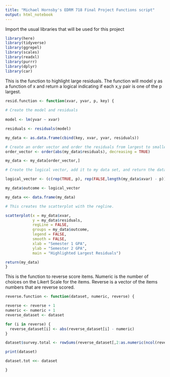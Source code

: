 ---
title: "Michael Hornsby's EDRM 718 Final Project Functions script"
output: html_notebook
---

Import the usual libraries that will be used for this project

```{r include=FALSE}
library(here)
library(tidyverse)
library(ggrepel)
library(scales)
library(readxl)
library(purrr)
library(dplyr)
library(car)
```


This is the function to highlight large residuals.  The function will model y
as a function of x and return a logical indicating if each x,y pair is 
one of the p largest.

```{r}
resid.function <- function(xvar, yvar, p, key) {
  
# Create the model and residuals
  
model <- lm(yvar ~ xvar)

residuals <- residuals(model)

my_data <- as.data.frame(cbind(key, xvar, yvar, residuals))

# Create an order vector and order the residuals from largest to smallest
order_vector <- order(abs(my_data$residuals), decreasing = TRUE)

my_data <- my_data[order_vector,]

# Create the logical vector, add it to my data set, and return the data set

logical_vector <- (c(rep(TRUE, p), rep(FALSE,length(my_data$xvar) - p)))

my_data$outcome <- logical_vector

my_data <<- data.frame(my_data)

# This creates the scatterplot with the regline.

scatterplot(x = my_data$xvar,
            y = my_data$residuals,
            regLine = FALSE,
            groups = my_data$outcome,
            legend = FALSE,
            smooth = FALSE,
            xlab = "Semester 1 GPA",
            ylab = "Semester 2 GPA",
            main = "Highlighted Largest Residuals")

return(my_data)
}
```


This is the function to reverse score items.
Numeric is the number of choices on the Likert Scale for the items.
Reverse is a vector of the items numbers that are reverse scored.

```{r}
reverse.function <- function(dataset, numeric, reverse) {

reverse <- reverse + 1
numeric <- numeric + 1
reverse_dataset <- dataset

for (i in reverse) {
  reverse_dataset[i] <- abs(reverse_dataset[i] - numeric)
}

dataset$survey.total <- rowSums(reverse_dataset[,2:as.numeric(ncol(reverse_dataset))])

print(dataset)

dataset.tot <<- dataset

}
```

